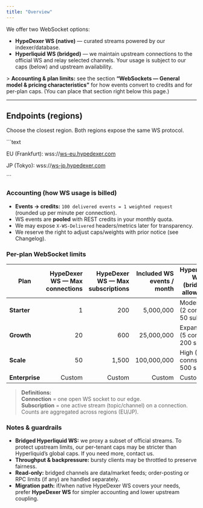 ```yaml
---
title: "Overview"
---
```


We offer two WebSocket options:

- **HypeDexer WS (native)** — curated streams powered by our indexer/database.
- **Hyperliquid WS (bridged)** — we maintain upstream connections to the official WS and relay selected channels. Your usage is subject to our caps (below) and upstream availability.

\> **Accounting & plan limits:** see the section **“WebSockets — General model & pricing characteristics”** for how events convert to credits and for per-plan caps. (You can place that section right below this page.)

---

## Endpoints (regions)

Choose the closest region. Both regions expose the same WS protocol.

\`\`\`text

EU (Frankfurt): wss://[ws-eu.hypedexer.com](http://ws-eu.hypedexer.com)

JP (Tokyo):     wss://[ws-jp.hypedexer.com](http://ws-jp.hypedexer.com)

\`\`\`

### Accounting (how WS usage is billed)

- **Events → credits:** `100 delivered events = 1 weighted request` (rounded up per minute per connection).
- WS events are **pooled** with REST credits in your monthly quota.
- We may expose `X-WS-Delivered` headers/metrics later for transparency.
- We reserve the right to adjust caps/weights with prior notice (see Changelog).

### Per-plan WebSocket limits

| Plan           | HypeDexer WS — Max connections | HypeDexer WS — Max subscriptions | Included WS events / month | Hyperliquid WS (bridged) allowance |
| -------------- | -----------------------------: | -------------------------------: | -------------------------: | ---------------------------------- |
| **Starter**    | 1                              | 200                              | 5,000,000                  | Moderate (2 conns / 50 subs)       |
| **Growth**     | 20                             | 600                              | 25,000,000                 | Expanded (5 conns / 200 subs)      |
| **Scale**      | 50                             | 1,500                            | 100,000,000                | High (10 conns / 500 subs)         |
| **Enterprise** | Custom                         | Custom                           | Custom                     | Custom                             |

> **Definitions:**\
> **Connection** = one open WS socket to our edge.\
> **Subscription** = one active stream (topic/channel) on a connection.\
> Counts are aggregated across regions (EU/JP).

### Notes & guardrails

- **Bridged Hyperliquid WS:** we proxy a subset of official streams. To protect upstream limits, our per-tenant caps may be stricter than Hyperliquid’s global caps. If you need more, contact us.
- **Throughput & backpressure:** bursty clients may be throttled to preserve fairness.
- **Read-only:** bridged channels are data/market feeds; order-posting or RPC limits (if any) are handled separately.
- **Migration path:** if/when native HypeDexer WS covers your needs, prefer **HypeDexer WS** for simpler accounting and lower upstream coupling.